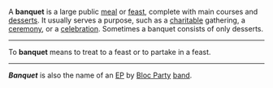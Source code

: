 A '''banquet''' is a large public [[meal]] or [[feast]], complete with main courses and [[dessert]]s.  It usually serves a purpose, such as a [[charity|charitable]] gathering, a [[ceremony]], or a [[celebration]].  Sometimes a banquet consists of only desserts.

----

To '''banquet''' means to treat to a feast or to partake in a feast.

----

'''''Banquet''''' is also the name of an [[EP]] by [[Bloc Party]] [[Musical band|band]].

{{disambig}}